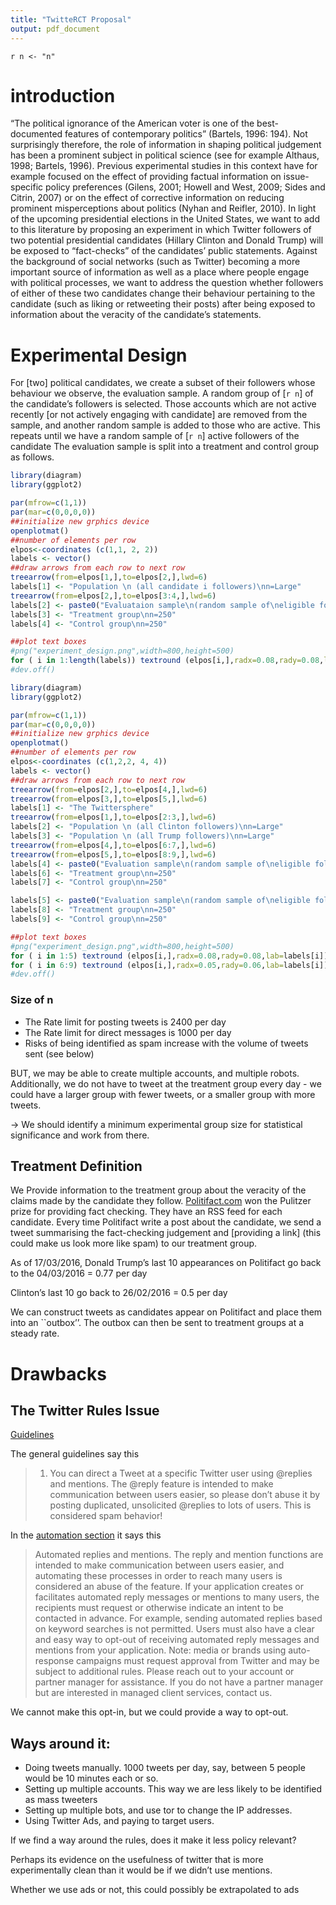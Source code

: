 ```yaml
---
title: "TwitteRCT Proposal"
output: pdf_document
---
```


`r n <- "n"`

# introduction

“The political ignorance of the American voter is one of the best-documented features of contemporary politics” (Bartels, 1996: 194). Not surprisingly therefore, the role of information in shaping political judgement has been a prominent subject in political science (see for example Althaus, 1998; Bartels, 1996). Previous experimental studies in this context have for example focused on the effect of providing factual information on issue-specific policy preferences (Gilens, 2001; Howell and West, 2009; Sides and Citrin, 2007) or on the effect of corrective information on reducing prominent misperceptions about politics (Nyhan and Reifler, 2010). In light of the upcoming presidential elections in the United States, we want to add to this literature by proposing an experiment in which Twitter followers of two potential presidential candidates (Hillary Clinton and Donald Trump) will be exposed to “fact-checks” of the candidates’ public statements. Against the background of social networks (such as Twitter) becoming a more important source of information as well as a place where people engage with political processes, we want to address the question whether followers of either of these two candidates change their behaviour pertaining to the candidate (such as liking or retweeting their posts) after being exposed to information about the veracity of the candidate’s statements. 

# Experimental Design

For [two] political candidates, we create a subset of their followers whose behaviour we observe, the evaluation sample. A random group of [`r n`] of the candidate's followers is selected. Those accounts which are not active recently [or not actively engaging with candidate] are removed from the sample, and another random sample is added to those who are active. This repeats until we have a random sample of [`r n`] active followers of the candidate 
The evaluation sample is split into a treatment and control group as follows.

```r

library(diagram)
library(ggplot2)

par(mfrow=c(1,1))
par(mar=c(0,0,0,0))
##initialize new grphics device
openplotmat()
##number of elements per row
elpos<-coordinates (c(1,1, 2, 2))
labels <- vector()
##draw arrows from each row to next row
treearrow(from=elpos[1,],to=elpos[2,],lwd=6) 
labels[1] <- "Population \n (all candidate i followers)\nn=Large"
treearrow(from=elpos[2,],to=elpos[3:4,],lwd=6) 
labels[2] <- paste0("Evaluataion sample\n(random sample of\neligible followers)n=500")
labels[3] <- "Treatment group\nn=250"
labels[4] <- "Control group\nn=250"

##plot text boxes
#png("experiment_design.png",width=800,height=500)
for ( i in 1:length(labels)) textround (elpos[i,],radx=0.08,rady=0.08,lab=labels[i])
#dev.off()


```

```r

library(diagram)
library(ggplot2)

par(mfrow=c(1,1))
par(mar=c(0,0,0,0))
##initialize new grphics device
openplotmat()
##number of elements per row
elpos<-coordinates (c(1,2,2, 4, 4))
labels <- vector()
##draw arrows from each row to next row
treearrow(from=elpos[2,],to=elpos[4,],lwd=6) 
treearrow(from=elpos[3,],to=elpos[5,],lwd=6) 
labels[1] <- "The Twittersphere"
treearrow(from=elpos[1,],to=elpos[2:3,],lwd=6) 
labels[2] <- "Population \n (all Clinton followers)\nn=Large"
labels[3] <- "Population \n (all Trump followers)\nn=Large"
treearrow(from=elpos[4,],to=elpos[6:7,],lwd=6) 
treearrow(from=elpos[5,],to=elpos[8:9,],lwd=6) 
labels[4] <- paste0("Evaluation sample\n(random sample of\neligible followers)n=500")
labels[6] <- "Treatment group\nn=250"
labels[7] <- "Control group\nn=250"

labels[5] <- paste0("Evaluation sample\n(random sample of\neligible followers)n=500")
labels[8] <- "Treatment group\nn=250"
labels[9] <- "Control group\nn=250"

##plot text boxes
#png("experiment_design.png",width=800,height=500)
for ( i in 1:5) textround (elpos[i,],radx=0.08,rady=0.08,lab=labels[i])
for ( i in 6:9) textround (elpos[i,],radx=0.05,rady=0.06,lab=labels[i])
#dev.off()


```


### Size of n

- The Rate limit for posting tweets is 2400 per day
- The Rate limit for direct messages is 1000 per day
- Risks of being identified as spam increase with the volume of tweets sent (see below)

BUT, we may be able to create multiple accounts, and multiple robots. Additionally, we do not have to tweet at the treatment group every day - we could have a larger group with fewer tweets, or a smaller group with more tweets.

$\rightarrow$ We should identify a minimum experimental group size for statistical significance and work from there.

## Treatment Definition

We Provide information to the treatment group about the veracity of the claims made by the candidate they follow. [Politifact.com](http://www.politifact.com/) won the Pulitzer prize for providing fact checking. They have an RSS feed for each candidate. Every time Politifact write a post about the candidate, we send a tweet summarising the fact-checking judgement and [providing a link] (this could make us look more like spam) to our treatment group.

As of 17/03/2016, Donald Trump's last 10 appearances on Politifact go back to the 04/03/2016 = 0.77 per day

Clinton's last 10 go back to 26/02/2016 = 0.5 per day

We can construct tweets as candidates appear on Politifact and place them into an ``outbox''. The outbox can then be sent to treatment groups at a steady rate.

# Drawbacks

## The Twitter Rules Issue

[Guidelines](https://support.twitter.com/articles/69214#)

The general guidelines say this 

> @Replies. You can direct a Tweet at a specific Twitter user using @replies and mentions. The @reply feature is intended to make communication between users easier, so please don't abuse it by posting duplicated, unsolicited @replies to lots of users. This is considered spam behavior!

In the [automation section](https://support.twitter.com/articles/76915) it says this

> Automated replies and mentions. The reply and mention functions are intended to make communication between users easier, and automating these processes in order to reach many users is considered an abuse of the feature. If your application creates or facilitates automated reply messages or mentions to many users, the recipients must request or otherwise indicate an intent to be contacted in advance. For example, sending automated replies based on keyword searches is not permitted. Users must also have a clear and easy way to opt-out of receiving automated reply messages and mentions from your application. Note: media or brands using auto-response campaigns must request approval from Twitter and may be subject to additional rules. Please reach out to your account or partner manager for assistance. If you do not have a partner manager but are interested in managed client services, contact us.

We cannot make this opt-in, but we could provide a way to opt-out. 

## Ways around it:

- Doing tweets manually. 1000 tweets per day, say, between 5 people would be 10 minutes each or so.
- Setting up multiple accounts. This way we are less likely to be identified as mass tweeters
- Setting up multiple bots, and use tor to change the IP addresses.
- Using Twitter Ads, and paying to target users.

If we find a way around the rules, does it make it less policy relevant? 

Perhaps its evidence on the usefulness of twitter that is more experimentally clean than it would be if we didn't use mentions. 

Whether we use ads or not, this could possibly be extrapolated to ads



